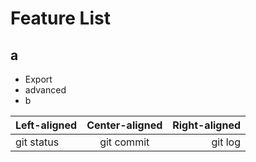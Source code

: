 # Feature List
## a

- Export
- advanced
- b


| Left-aligned | Center-aligned | Right-aligned |
| :---         |     :---:      |          ---: |
| git status   | git commit     | git log       |

